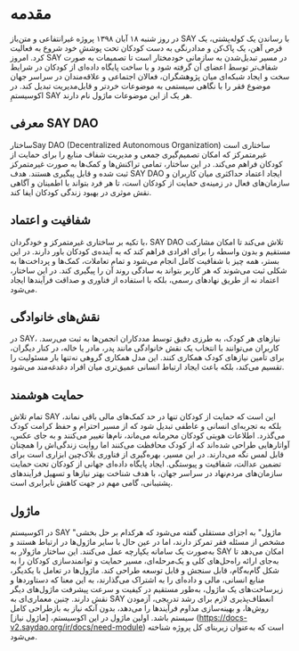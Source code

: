 <div style={{direction: 'rtl', textAlign: 'justify'}}>

# مقدمه
در روز شنبه ۱۸ آبان ۱۳۹۸ پروژه‌ غیرانتفاعی و متن‌باز SAY با رساندن یک کوله‌پشتی، یک قرص آهن، یک پاک‌کن و مدادرنگی به دست کودکان تحت پوششِ خود شروع به فعالیت کرد. امروز SAY در مسیر تبدیل‌شدن به سازمانی خودمختار است تا تصمیمات به صورت شفاف‌تر توسط اعضای آن گرفته شود و با ساخت پایگاه داده‌ای از کودکان در شرایط سخت و ایجاد شبکه‌ای میان پژوهشگران، فعالان اجتماعی و علاقه‌مندان در سراسر جهان موضوع فقر را با نگاهی سیستمی به موضوعات خردتر و قابل‌مدیریت‌ تبدیل کند. در اکوسیستمِ SAY هر یک از این موضوعات ماژول نام دارند.

## معرفی SAY DAO
ساختارSay DAO (Decentralized Autonomous Organization) ساختاری است غیرمتمرکز که امکان تصمیم‌گیری جمعی و مدیریت شفاف منابع را برای حمایت از کودکان فراهم می‌کند. در این ساختار، تمامی تراکنش‌ها و کمک‌ها به صورت غیرمتمرکز ثبت شده و قابل پیگیری هستند. هدف SAY DAO ایجاد اعتماد حداکثری میان کاربران و سازمان‌های فعال در زمینه‌ی حمایت از کودکان است، تا هر فرد بتواند با اطمینان و آگاهی نقش موثری در بهبود زندگی کودکان ایفا کند.

## شفافیت و اعتماد
با تکیه بر ساختاری غیرمتمرکز و خودگردان، SAY DAO تلاش می‌کند تا امکان مشارکت مستقیم و بدون واسطه را برای افرادی فراهم کند که به آینده‌ی کودکان باور دارند. در این بستر، همه چیز با شفافیت کامل انجام می‌شود و تمام تعاملات، کمک‌ها و پرداخت‌ها به شکلی ثبت می‌شوند که هر کاربر بتواند به سادگی روند آن را پیگیری کند. در این ساختار، اعتماد نه از طریق نهادهای رسمی، بلکه با استفاده از فناوری و صداقت فرآیندها ایجاد می‌شود.

## نقش‌های خانوادگی
در SAY، نیازهای هر کودک، به طرزی دقیق توسط مددکاران انجمن‌ها به ثبت می‌رسد. کاربران می‌توانند با انتخاب یک نقش خانوادگی مانند پدر، مادر یا خاله، در کنار دیگران، برای تأمین نیازهای کودک همکاری کنند. این مدل همکاری گروهی نه‌تنها بار مسئولیت را تقسیم می‌کند، بلکه باعث ایجاد ارتباط انسانی عمیق‌تری میان افراد دغدغه‌مند می‌شود.

## حمایت هوشمند
تمام تلاش SAY این است که حمایت از کودکان تنها در حد کمک‌های مالی باقی نماند، بلکه به تجربه‌ای انسانی و عاطفی تبدیل شود که از مسیر احترام و حفظ کرامت کودک می‌گذرد. اطلاعات هویتی کودکان محرمانه می‌ماند، نام‌ها تغییر می‌کنند و به جای عکس، آواتارهایی طراحی شده‌اند که از کودک محافظت می‌کنند اما روایت زندگی‌اش را همچنان قابل لمس نگه می‌دارند. در این مسیر، بهره‌گیری از فناوری بلاک‌چین ابزاری است برای تضمین عدالت، شفافیت و پیوستگی. ایجاد پایگاه داده‌ای جهانی از کودکان تحت حمایت سازمان‌های مردم‌نهاد در سراسر جهان، با هدف شناخت بهتر نیازها و تسهیل فرآیندهای پشتیبانی، گامی مهم در جهت کاهش نابرابری است.

## ماژول
در اکوسیستم SAY "ماژول" به اجزای مستقلی گفته می‌شود که هرکدام بر حل بخشی مشخص از مسئله فقر تمرکز دارند، اما در عین حال با سایر ماژول‌ها در ارتباط هستند و به‌صورت یک سامانه یکپارچه عمل می‌کنند. این ساختار ماژولار به SAY امکان می‌دهد تا به‌جای ارائه راه‌حل‌های کلی و یک‌مرحله‌ای، مسیر حمایت و توانمندسازی کودکان را به شکل گام‌به‌گام، قابل سنجش و قابل توسعه طراحی کند. ماژول‌ها در تعامل با یکدیگر، منابع انسانی، مالی و داده‌ای را به اشتراک می‌گذارند، به این معنا که دستاوردها و زیرساخت‌های یک ماژول، به‌طور مستقیم در کیفیت و سرعت پیشرفت ماژول‌های دیگر نقش دارند. چنین معماری‌ای به SAY انعطاف‌پذیری لازم برای رشد تدریجی، آزمودن روش‌ها، و بهینه‌سازی مداوم فرآیندها را می‌دهد، بدون آنکه نیاز به بازطراحی کامل سیستم باشد. اولین ماژول در این اکوسیستم، [ماژول نیاز] (https://docs-v2.saydao.org/ir/docs/need-module) است که به‌عنوان زیربنای کل پروژه شناخته می‌شود.

</div>

